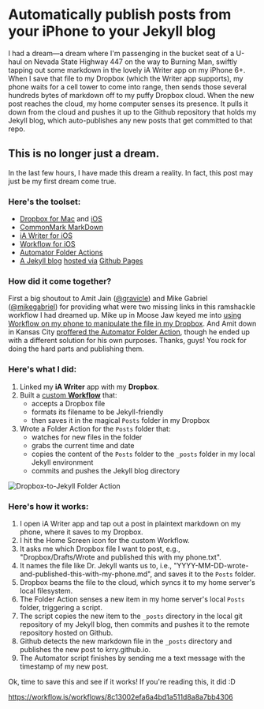 # Automatically publish posts from your iPhone to your Jekyll blog

I had a dream—a dream where I'm passenging in the bucket seat of a U-haul on Nevada State Highway 447 on the way to Burning Man, swiftly tapping out some markdown in the lovely iA Writer app on my iPhone 6+. When I save that file to my Dropbox (which the Writer app supports), my phone waits for a cell tower to come into range, then sends those several hundreds bytes of markdown off to my puffy Dropbox cloud. When the new post reaches the cloud, my home computer senses its presence. It pulls it down from the cloud and pushes it up to the Github repository that holds my Jekyll blog, which auto-publishes any new posts that get committed to that repo.

## This is no longer just a dream.

In the last few hours, I have made this dream a reality. In fact, this post may just be my first dream come true.

### Here's the toolset:
* [Dropbox for Mac](https://www.dropbox.com/downloading?src=index) and [iOS](https://itunes.apple.com/us/app/dropbox/id327630330?mt=8)
* [CommonMark MarkDown](http://commonmark.org/)
* [iA Writer for iOS](https://ia.net/writer/ios)
* [Workflow for iOS](https://workflow.is/)
* [Automator Folder Actions](http://www.maclife.com/article/howtos/how_use_folder_actions_automator)
* [A Jekyll blog](http://jekyllrb.com/) [hosted via](https://help.github.com/articles/using-jekyll-with-pages/) [Github Pages](https://pages.github.com/)

### How did it come together?

First a big shoutout to Amit Jain ([@gravicle](https://twitter.com/gravicle)) and Mike Gabriel ([@mikegabriel](https://twitter.com/mikegabriel)) for providing what were two missing links in this ramshackle workflow I had dreamed up. Mike up in Moose Jaw keyed me into [using Workflow on my phone to manipulate the file in my Dropbox](http://mikegabriel.net/2015/04/27/publishing-to-a-jekyll-blog-from-ios.html). And Amit down in Kansas City [proffered the Automator Folder Action](http://spinhalf.net/2015/01/04/getting-started-with-a-jekyll-blog/), though he ended up with a different solution for his own purposes. Thanks, guys! You rock for doing the hard parts and publishing them.

### Here's what I did:
1. Linked my **iA Writer** app with my **Dropbox**.
2. Built a [custom **Workflow**](https://workflow.is/workflows/fbb77849337e4b6b8e25964dcd659899) that:
	* accepts a Dropbox file
	* formats its filename to be Jekyll-friendly
	* then saves it in the magical `Posts` folder in my Dropbox
3. Wrote a Folder Action for the `Posts` folder that:
	* watches for new files in the folder
	* grabs the current time and date
	* copies the content of the `Posts` folder to the `_posts` folder in my local Jekyll environment
	* commits and pushes the Jekyll blog directory

![Dropbox-to-Jekyll Folder Action](https://dl.dropboxusercontent.com/u/23825/jekyll-workflow.png)

### Here's how it works:
1. I open iA Writer app and tap out a post in plaintext markdown on my phone, where it saves to my Dropbox.
2. I hit the Home Screen icon for the custom Workflow.
3. It asks me which Dropbox file I want to post, e.g., "Dropbox/Drafts/Wrote and published this with my phone.txt".
4. It names the file like Dr. Jekyll wants us to, i.e., "YYYY-MM-DD-wrote-and-published-this-with-my-phone.md", and saves it to the `Posts` folder.
5. Dropbox beams the file to the cloud, which syncs it to my home server's local filesystem.
6. The Folder Action senses a new item in my home server's local `Posts` folder, triggering a script.
7. The script copies the new item to the `_posts` directory in the local git repository of my Jekyll blog, then commits and pushes it to the remote repository hosted on Github.
8. Github detects the new markdown file in the `_posts` directory and publishes the new post to krry.github.io.
9. The Automator script finishes by sending me a text message with the timestamp of my new post.

Ok, time to save this and see if it works! If you're reading this, it did :D

https://workflow.is/workflows/8c13002efa6a4bd1a511d8a8a7bb4306